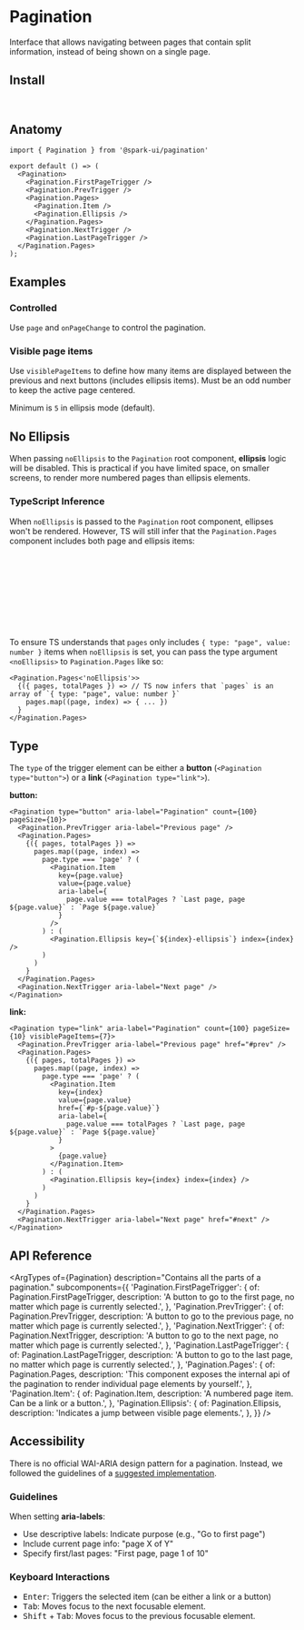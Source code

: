 


<Meta of={stories} />

# Pagination

Interface that allows navigating between pages that contain split information, instead of being shown on a single page.

<Canvas of={stories.Default} />

## Install

```sh
npm install @spark-ui/pagination
```

## Anatomy

```tsx
import { Pagination } from '@spark-ui/pagination'

export default () => (
  <Pagination>
    <Pagination.FirstPageTrigger /> 
    <Pagination.PrevTrigger /> 
    <Pagination.Pages>
      <Pagination.Item />
      <Pagination.Ellipsis />
    </Pagination.Pages>
    <Pagination.NextTrigger />
    <Pagination.LastPageTrigger />  
  </Pagination.Pages>
);
```

## Examples

### Controlled

Use `page` and `onPageChange` to control the pagination.

<Canvas of={stories.Controlled} />

### Visible page items

Use `visiblePageItems` to define how many items are displayed between the previous and next buttons (includes ellipsis items). Must be an odd number to keep the active page centered.

Minimum is `5` in ellipsis mode (default).

<Canvas of={stories.VisiblePageItems} />

## No Ellipsis

When passing `noEllipsis` to the `Pagination` root component, **ellipsis** logic will be disabled. This is practical if you have limited space, on smaller screens, to render more numbered pages than ellipsis elements.

<Canvas of={stories.NoEllipsis} />

### TypeScript Inference

When `noEllipsis` is passed to the `Pagination` root component, ellipses won't be rendered. However, TS will still infer that the `Pagination.Pages` component includes both page and ellipsis items:

```ts
pages: Array<
  | {
      type: 'ellipsis'
    }
  | {
      type: 'page'
      value: number
    }
>
```

To ensure TS understands that `pages` only includes `{ type: "page", value: number }` items when `noEllipsis` is set, you can pass the type argument `<noEllipsis>` to `Pagination.Pages` like so:

```tsx
<Pagination.Pages<'noEllipsis'>>
  {({ pages, totalPages }) => // TS now infers that `pages` is an array of `{ type: "page", value: number }`
    pages.map((page, index) => { ... })
  }
</Pagination.Pages>
```

## Type

The `type` of the trigger element can be either a **button** (`<Pagination type="button">`) or a **link** (`<Pagination type="link">`).

**button:**

```tsx
<Pagination type="button" aria-label="Pagination" count={100} pageSize={10}>
  <Pagination.PrevTrigger aria-label="Previous page" />
  <Pagination.Pages>
    {({ pages, totalPages }) =>
      pages.map((page, index) =>
        page.type === 'page' ? (
          <Pagination.Item
            key={page.value}
            value={page.value}
            aria-label={
              page.value === totalPages ? `Last page, page ${page.value}` : `Page ${page.value}`
            }
          />
        ) : (
          <Pagination.Ellipsis key={`${index}-ellipsis`} index={index} />
        )
      )
    }
  </Pagination.Pages>
  <Pagination.NextTrigger aria-label="Next page" />
</Pagination>
```

**link:**

```tsx
<Pagination type="link" aria-label="Pagination" count={100} pageSize={10} visiblePageItems={7}>
  <Pagination.PrevTrigger aria-label="Previous page" href="#prev" />
  <Pagination.Pages>
    {({ pages, totalPages }) =>
      pages.map((page, index) =>
        page.type === 'page' ? (
          <Pagination.Item
            key={index}
            value={page.value}
            href={`#p-${page.value}`}
            aria-label={
              page.value === totalPages ? `Last page, page ${page.value}` : `Page ${page.value}`
            }
          >
            {page.value}
          </Pagination.Item>
        ) : (
          <Pagination.Ellipsis key={index} index={index} />
        )
      )
    }
  </Pagination.Pages>
  <Pagination.NextTrigger aria-label="Next page" href="#next" />
</Pagination>
```

## API Reference

<ArgTypes
  of={Pagination}
  description="Contains all the parts of a pagination."
  subcomponents={{
    'Pagination.FirstPageTrigger': {
      of: Pagination.FirstPageTrigger,
      description: 'A button to go to the first page, no matter which page is currently selected.',
    },
    'Pagination.PrevTrigger': {
      of: Pagination.PrevTrigger,
      description:
        'A button to go to the previous page, no matter which page is currently selected.',
    },
    'Pagination.NextTrigger': {
      of: Pagination.NextTrigger,
      description: 'A button to go to the next page, no matter which page is currently selected.',
    },
    'Pagination.LastPageTrigger': {
      of: Pagination.LastPageTrigger,
      description: 'A button to go to the last page, no matter which page is currently selected.',
    },
    'Pagination.Pages': {
      of: Pagination.Pages,
      description:
        'This component exposes the internal api of the pagination to render individual page elements by yourself.',
    },
    'Pagination.Item': {
      of: Pagination.Item,
      description: 'A numbered page item. Can be a link or a button.',
    },
    'Pagination.Ellipsis': {
      of: Pagination.Ellipsis,
      description: 'Indicates a jump between visible page elements.',
    },
  }}
/>

## Accessibility

<A11yReport of="pagination" />

There is no official WAI-ARIA design pattern for a pagination. Instead, we followed the guidelines of a [suggested implementation](https://design-system.w3.org/components/pagination.html).

### Guidelines

When setting **aria-labels**:

- Use descriptive labels: Indicate purpose (e.g., "Go to first page")
- Include current page info: "page X of Y"
- Specify first/last pages: "First page, page 1 of 10"

### Keyboard Interactions

- <Kbd>Enter</Kbd>: Triggers the selected item (can be either a link or a button)
- <Kbd>Tab</Kbd>: Moves focus to the next focusable element.
- <Kbd>Shift</Kbd> + <Kbd>Tab</Kbd>: Moves focus to the previous focusable element.
